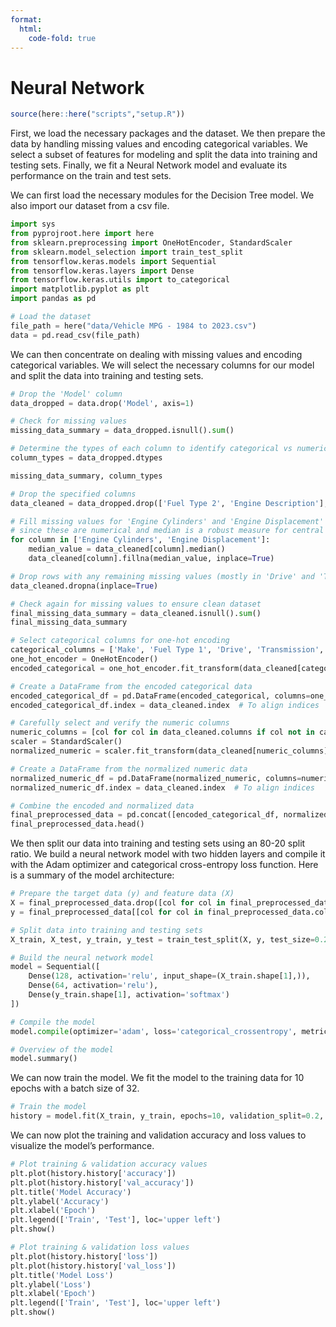 ```yaml
---
format:
  html:
    code-fold: true
---
```


# Neural Network

```r
source(here::here("scripts","setup.R"))
```

First, we load the necessary packages and the dataset. We then prepare the data by handling missing values and encoding categorical variables. We select a subset of features for modeling and split the data into training and testing sets. Finally, we fit a Neural Network model and evaluate its performance on the train and test sets.

We can first load the necessary modules for the Decision Tree model. We also import our dataset from a csv file.

```python
import sys
from pyprojroot.here import here
from sklearn.preprocessing import OneHotEncoder, StandardScaler
from sklearn.model_selection import train_test_split
from tensorflow.keras.models import Sequential
from tensorflow.keras.layers import Dense
from tensorflow.keras.utils import to_categorical
import matplotlib.pyplot as plt
import pandas as pd

# Load the dataset
file_path = here("data/Vehicle MPG - 1984 to 2023.csv")
data = pd.read_csv(file_path)
```

We can then concentrate on dealing with missing values and encoding categorical variables. We will select the necessary columns for our model and split the data into training and testing sets.

```python
# Drop the 'Model' column
data_dropped = data.drop('Model', axis=1)

# Check for missing values
missing_data_summary = data_dropped.isnull().sum()

# Determine the types of each column to identify categorical vs numeric columns
column_types = data_dropped.dtypes

missing_data_summary, column_types
```

```python
# Drop the specified columns
data_cleaned = data_dropped.drop(['Fuel Type 2', 'Engine Description'], axis=1)

# Fill missing values for 'Engine Cylinders' and 'Engine Displacement' with their median
# since these are numerical and median is a robust measure for central tendency
for column in ['Engine Cylinders', 'Engine Displacement']:
    median_value = data_cleaned[column].median()
    data_cleaned[column].fillna(median_value, inplace=True)

# Drop rows with any remaining missing values (mostly in 'Drive' and 'Transmission' columns)
data_cleaned.dropna(inplace=True)

# Check again for missing values to ensure clean dataset
final_missing_data_summary = data_cleaned.isnull().sum()
final_missing_data_summary
```

```python
# Select categorical columns for one-hot encoding
categorical_columns = ['Make', 'Fuel Type 1', 'Drive', 'Transmission', 'Vehicle Class']
one_hot_encoder = OneHotEncoder()
encoded_categorical = one_hot_encoder.fit_transform(data_cleaned[categorical_columns]).toarray()

# Create a DataFrame from the encoded categorical data
encoded_categorical_df = pd.DataFrame(encoded_categorical, columns=one_hot_encoder.get_feature_names_out(categorical_columns))
encoded_categorical_df.index = data_cleaned.index  # To align indices

# Carefully select and verify the numeric columns
numeric_columns = [col for col in data_cleaned.columns if col not in categorical_columns and data_cleaned[col].dtype in ['int64', 'float64']]
scaler = StandardScaler()
normalized_numeric = scaler.fit_transform(data_cleaned[numeric_columns])

# Create a DataFrame from the normalized numeric data
normalized_numeric_df = pd.DataFrame(normalized_numeric, columns=numeric_columns)
normalized_numeric_df.index = data_cleaned.index  # To align indices

# Combine the encoded and normalized data
final_preprocessed_data = pd.concat([encoded_categorical_df, normalized_numeric_df], axis=1)
final_preprocessed_data.head()
```
We then split our data into training and testing sets using an 80-20 split ratio. We build a neural network model with two hidden layers and compile it with the Adam optimizer and categorical cross-entropy loss function. Here is a summary of the model architecture:

```python
# Prepare the target data (y) and feature data (X)
X = final_preprocessed_data.drop([col for col in final_preprocessed_data.columns if 'Make_' in col], axis=1)
y = final_preprocessed_data[[col for col in final_preprocessed_data.columns if 'Make_' in col]]

# Split data into training and testing sets
X_train, X_test, y_train, y_test = train_test_split(X, y, test_size=0.2, random_state=42)

# Build the neural network model
model = Sequential([
    Dense(128, activation='relu', input_shape=(X_train.shape[1],)),
    Dense(64, activation='relu'),
    Dense(y_train.shape[1], activation='softmax')
])

# Compile the model
model.compile(optimizer='adam', loss='categorical_crossentropy', metrics=['accuracy'])

# Overview of the model
model.summary()
```
We can now train the model. We fit the model to the training data for 10 epochs with a batch size of 32.

```python
# Train the model
history = model.fit(X_train, y_train, epochs=10, validation_split=0.2, batch_size=32)
```
We can now plot the training and validation accuracy and loss values to visualize the model's performance.

```python
# Plot training & validation accuracy values
plt.plot(history.history['accuracy'])
plt.plot(history.history['val_accuracy'])
plt.title('Model Accuracy')
plt.ylabel('Accuracy')
plt.xlabel('Epoch')
plt.legend(['Train', 'Test'], loc='upper left')
plt.show()

# Plot training & validation loss values
plt.plot(history.history['loss'])
plt.plot(history.history['val_loss'])
plt.title('Model Loss')
plt.ylabel('Loss')
plt.xlabel('Epoch')
plt.legend(['Train', 'Test'], loc='upper left')
plt.show()
```
